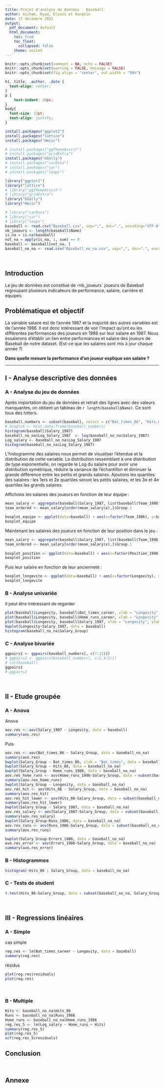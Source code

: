 ```yaml
---
title: Projet d'analyse de données - Baseball
author: Hicham, Ryad, Elyass et Hongxin
date: 17 décembre 2022
output:
  pdf_document: default
  html_document:
    toc: true
    toc_float:
      collapsed: false
    theme: united
---
```


```r
knitr::opts_chunk$set(comment = NA, echo = FALSE)
knitr::opts_chunk$set(warning = FALSE, message = FALSE)
knitr::opts_chunk$set(fig.align = "center", out.width = "50%")
```

```css
h1, title, .author, .date {
  text-align: center;
}
p {
	text-indent: 20px;
}
body{
  font-size: 13pt;
  text-align: justify;
}
```

```r
install.packages("ggplot2")
install.packages("lattice")
install.packages("Hmisc")

# install.packages("ggThemeAssist")
# install.packages("gridExtra")
install.packages("GGally")
# install.packages("carData")
# install.packages("car")
# install.packages("leaps")
```

```r
library("ggplot2")
library("lattice")
# library("ggThemeAssist")
# library("gridExtra")
library("GGally")
library("Hmisc")

# library("carData")
# library("car")
# library("leaps")
baseball <- read.csv("Baseball.csv", sep=";", dec=".", encoding="UTF-8")
nb_joueurs <- length(baseball$Name)
is_na = is.na(baseball)
not_na = apply(is_na, 1, sum) == 0
baseball <- baseball[not_na, ]
baseball_no_na <- read.csv("Baseball_no_na.csv", sep=",", dec=".", encoding="UTF-8")
```

<br>

## Introduction

Le jeu de données est constitué de `r `nb_joueurs` joueurs de Baseball
regroupant plusieurs indicateurs de performance, salaire, carrière et équipes.

## Problématique et objectif

La variable salaire est de l'année 1987 et la majorité des autres variables est
de l'année 1986. Il est donc intéressant de voir l'impact qu'ont eu les 
différentes performances des joueurs en 1986 sur leur salaire en 1987.
Nous essaierons d'établir un lien entre performances et salaire des joueurs
de Baseball de notre dataset.
(Est-ce que les salaires sont mis à jour chaque année ?)

**Dans quelle mesure la performance d'un joueur explique son salaire ?**

***

## I - Analyse descriptive des données

### A - Analyse du jeu de données

Après importation du jeu de données et retrait des lignes avec des valeurs
manquantes, on obtient un tableau de `r length(baseball$Name)`. Ce sont tous
des hitters.

```r
baseball_numbers <- subset(baseball, select = c("Bat_times_86", "Hits_86", "Home_runs_1986", "Runs_1986", "Runs_batted_1986", "Walks_1986", "Longevity", "Bat_times_career", "Hits_career", "Home_runs_career", "Runs_career", "Runs_batted_career", "Walks_career", "Put_outs_1986", "Assists_1986", "Errors_1986", "Salary_1987"))
# boxplot <- hist.data.frame(baseball_numbers)
histogram(baseball$Salary_1987)
baseball_no_na$Log_Salary_1987  <- log(baseball_no_na$Salary_1987)
Log_salary <- baseball_no_na$Log_Salary_1987
histogram(baseball_no_na$Log_Salary_1987)
```

L'histogramme des salaires nous permet de visualiser l'étendue 
et la distribution de cette variable. La distribution ressemblant à une 
distribution de type exponentielle, on regarde le Log du salaire 
pour avoir une distribution symétrique, réduire la variance de l'échantillon et
diminuer la grande différence entre les petits et grands salaires. 
Ajoutons les quartiles des salaires : les 1ers et 2e quartiles seront les petits salaires, et les 3e et 4e quartiles les grands salaires. 

Affichons les salaires des joueurs en fonction de leur équipe :

```r
mean_salary <- aggregate(baseball$Salary_1987, list(baseball$Team_1986), FUN=mean)
team_ordered <- mean_salary[order(mean_salary$x),]$Group.1

boxplot_equipe <- ggplot(data=baseball) + aes(x=factor(Team_1986), y=Salary_1987) + scale_x_discrete(guide = guide_axis(n.dodge=4)) + geom_boxplot() + xlab("Equipes")
boxplot_equipe
```

Maintenant les salaires des joueurs en fonction de leur position dans le jeu :

```r
mean_salary <- aggregate(baseball$Salary_1987, list(baseball$Team_1986), FUN=mean)
team_ordered <- mean_salary[order(mean_salary$x),]$Group.1
  
boxplot_position <- ggplot(data=baseball) + aes(x=factor(Position_1986)[], y=Salary_1987) + scale_x_discrete(guide = guide_axis(n.dodge=4)) + geom_boxplot() + xlab("Equipes")
boxplot_position
```

Puis leur salaire en fonction de leur ancienneté :

```r
boxplot_longevite <- ggplot(data=baseball) + aes(x=factor(Longevity), y=Salary_1987) + scale_x_discrete(guide = guide_axis(n.dodge=4)) + geom_boxplot() + xlab("Equipes")
boxplot_longevite
```

### B - Analyse univariée

Il peut être intéressant de regarder

```r
plot(baseball$Longevity, baseball$Bat_times_career, xlab = "Longevity", ylab = "bat_time_career")
plot(baseball$Longevity, baseball$Home_runs_career, xlab = "Longevity", ylab = "home_runs_career")
plot(baseball$Longevity, baseball$Salary_1987, xlab = "Longevity", ylab = "Salary 1987")
bwplot(Longevity~Salary_1987, data = baseball)
histogram(baseball_no_na$Salary_Group)
```


### C - Analyse bivariée

```r
ggpairs1 <- ggpairs(baseball_numbers[, c(7:12)])
# ggpairs2 <- ggpairs(baseball_numbers[, c(2,4:5)])
# cor(baseball)
ggpairs1
# ggpairs2
```



<br>

## II - Etude groupée

### A - Anova

Anova

```r
aov.res <- aov(Salary_1987 ~ Longevity, data = baseball)
summary(aov.res)
```

Puis

```r
aov.res <- aov(Bat_times_86 ~ Salary_Group, data = baseball_no_na)
summary(aov.res)
bwplot(Salary_Group ~ Bat_times_86, xlab = "Bat_times", data = baseball_no_na)
bwplot(Salary_Group ~ Hits_86, data = baseball_no_na)
bwplot(Salary_Group ~ Home_runs_1986, data = baseball_no_na)
aov.res_home_runs <- aov(Home_runs_1986~Salary_Group, data = subset(baseball_no_na, Salary_Group == 1 | Salary_Group == 2))
summary(aov.res_home_runs)
bwplot(Salary_Group ~ Longevity, data = baseball_no_na)
aov.res_hit <- aov(Hits_86 ~ Salary_Group, data = baseball_no_na)
summary(aov.res_hit)
aov.res_hit_lower <- aov(Hits_86~Salary_Group, data = subset(baseball_no_na, Salary_Group == 1 | Salary_Group == 2))
summary(aov.res_hit_lower)
bwplot(Salary_Group ~ Salary_1987, data = baseball_no_na)
aov.res_salary <- aov(Salary_1987~Salary_Group, data = subset(baseball_no_na, Salary_Group == 1 | Salary_Group == 2))
summary(aov.res_salary)
bwplot(Salary_Group~Runs_1986, data = baseball_no_na)
aov.res_runs <- aov(Runs_1986~Salary_Group, data = subset(baseball_no_na, Salary_Group == 1 | Salary_Group == 2))
summary(aov.res_runs)

bwplot(Salary_Group~Errors_1986, data = baseball_no_na)
avo.res_error <- aov(Errors_1986~Salary_Group, data = baseball_no_na)
summary(avo.res_error)
```

### B - Histogrammes

```r
histogram(~Hits_86 | Salary_Group, data = baseball_no_na)
```

### C - Tests de student

```r
t.test(Hits_86~Salary_Group, data = subset(baseball_no_na, Salary_Group == 1 | Salary_Group == 2))
```

<br>

## III - Regressions linéaires

### A - Simple

cas simple
```r
reg.res <- lm(Bat_times_career ~ Longevity, data = baseball)
summary(reg.res)
```

résidus

```r
plot(reg.res$residuals)
plot(reg.res)
```

<br>

### B - Multiple

```r
Hits <- baseball_no_na$Hits_86
Runs <- baseball_no_na$Runs_1986
Home_runs <- baseball_no_na$Home_runs_1986
reg.res_5 <- lm(Log_salary ~ Home_runs + Hits)
summary(reg.res_5)
plot(reg.res_5)
acf(reg.res_5$residuals)
```

## Conclusion

<br>

## Annexe
